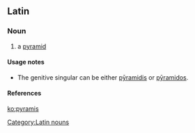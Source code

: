 ==Latin==
===Noun===
{{la-noun|pȳramis|pyramidis|pȳramidis|f|third}}

#a [[pyramid]]

====Usage notes====
*The genitive singular can be either [[pyramidis|pȳramidis]] or [[pyramidos|pȳramidos]].

====References====
{{R:L&S|pyramis}}

[[Category:Latin nouns]]

[[ko:pyramis]]